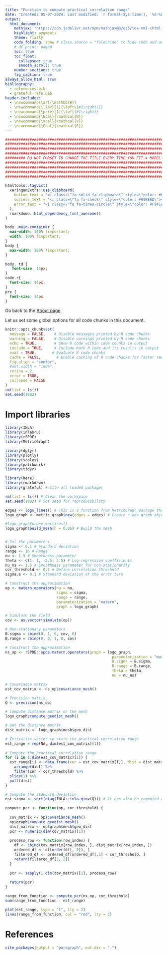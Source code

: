 ```yaml
---
title: "Function to compute practical correlation range"
date: "Created: 05-07-2024. Last modified: `r format(Sys.time(), '%d-%m-%Y.')`"
output:
  html_document:
    mathjax: "https://cdn.jsdelivr.net/npm/mathjax@3/es5/tex-mml-chtml.js"
    highlight: pygments
    theme: flatly
    code_folding: show # class.source = "fold-hide" to hide code and add a button to show it
    # df_print: paged
    toc: true
    toc_float:
      collapsed: true
      smooth_scroll: true
    number_sections: true
    fig_caption: true
always_allow_html: true
bibliography: 
  - references.bib
  - grateful-refs.bib
header-includes:
  - \newcommand{\ar}{\mathbb{R}}
  - \newcommand{\llav}[1]{\left\{#1\right\}}
  - \newcommand{\pare}[1]{\left(#1\right)}
  - \newcommand{\Ncal}{\mathcal{N}}
  - \newcommand{\Vcal}{\mathcal{V}}
  - \newcommand{\Ecal}{\mathcal{E}}
---
```


```r
################################################################################
################################################################################
################################################################################
################################################################################
######### DO NOT FORGET TO CHANGE THE TITLE EVERY TIME YOU FIT A MODEL #########
################################################################################
################################################################################
################################################################################
################################################################################
```

```r
htmltools::tagList(
  xaringanExtra::use_clipboard(
    button_text = "<i class=\"fa-solid fa-clipboard\" style=\"color: #00008B\"></i>",
    success_text = "<i class=\"fa fa-check\" style=\"color: #90BE6D\"></i>",
    error_text = "<i class=\"fa fa-times-circle\" style=\"color: #F94144\"></i>"
  ),
  rmarkdown::html_dependency_font_awesome()
)
```


```css
body .main-container {
  max-width: 100% !important;
  width: 100% !important;
}
body {
  max-width: 100% !important;
}

body, td {
   font-size: 16px;
}
code.r{
  font-size: 14px;
}
pre {
  font-size: 14px
}
```


Go back to the [About page](about.html).

Let us set some global options for all code chunks in this document.


```r
knitr::opts_chunk$set(
  message = FALSE,    # Disable messages printed by R code chunks
  warning = FALSE,    # Disable warnings printed by R code chunks
  echo = TRUE,        # Show R code within code chunks in output
  include = TRUE,     # Include both R code and its results in output
  eval = TRUE,       # Evaluate R code chunks
  cache = FALSE,       # Enable caching of R code chunks for faster rendering
  fig.align = "center",
  #out.width = "100%",
  retina = 2,
  error = TRUE,
  collapse = FALSE
)
rm(list = ls())
set.seed(1982)
```

# Import libraries

```r
library(INLA)
library(inlabru)
library(rSPDE)
library(MetricGraph)

library(dplyr)
library(plotly)
library(scales)
library(patchwork)
library(tidyr)

library(here)
library(rmarkdown)
library(grateful) # Cite all loaded packages

rm(list = ls()) # Clear the workspace
set.seed(1982) # Set seed for reproducibility
```


```r
edges <- logo_lines() # This is a function from MetricGraph package that returns a list of edges
logo_graph <- metric_graph$new(edges = edges) # Create a new graph object

#logo_graph$prune_vertices()
logo_graph$build_mesh(h = 0.05) # Build the mesh


# Set the parameters
sigma <- 0.1 # Standard deviation
range <- 10 # Range
nu <- 1.5 # Smoothness parameter
theta <- c(1, 1, -2.5, 2.5) # Log-regression coefficients
nu_ns <- 1.5 # Smoothness parameter for non-stationarity
cor_threshold <- 0.1 # Define correlation threshold
sigma.e <- 0.1 # Standard deviation of the error term

# Construct the approximation
op <- matern.operators(nu = nu, 
                       sigma = sigma,
                       range = range,  
                       parameterization = "matern",
                       graph = logo_graph)    

# Simulate the field
cov <- as.vector(simulate(op))

# Non-stationary parameters
B.sigma = cbind(0, 1, 0, cov, 0)
B.range = cbind(0, 0, 1, 0, cov)

# Construct the approximation 
ns_op <- rSPDE::spde.matern.operators(graph = logo_graph,
                                                parameterization = "matern",
                                                B.sigma = B.sigma,
                                                B.range = B.range,
                                                theta = theta,
                                                nu = nu_ns)

# Covariance matrix
est_cov_matrix <- ns_op$covariance_mesh()

# Precision matrix
Q <- precision(ns_op)

# Compute distance matrix on the mesh
logo_graph$compute_geodist_mesh()

# Get the distance matrix
dist_matrix <- logo_graph$mesh$geo_dist

# Initialize vector to store the practical correlation range
est_range = rep(NA, dim(est_cov_matrix)[1])
  
# Compute the practical correlation range
for (i in 1:dim(est_cov_matrix)[1]) {
  est_range[i] <- data.frame(cor = est_cov_matrix[i,], dist = dist_matrix[i,]) %>% 
    arrange(dist) %>% 
    filter(cor < cor_threshold) %>%
  slice(1) %>%
  pull(dist)
}

# Compute the standard deviation
est_sigma <- sqrt(diag(INLA::inla.qinv(Q))) # It can also be computed as sqrt(Matrix::diag(est_cov_matrix))
```

```r
compute_pcr <- function(op, cor_threshold) {
  
  cov_matrix <- op$covariance_mesh()
  op$graph$compute_geodist_mesh()
  dist_matrix <- op$graph$mesh$geo_dist
  pcr <- numeric(dim(cov_matrix)[1])
  
  process_row <- function(row_index) {
    df <- cbind(cov_matrix[row_index, ], dist_matrix[row_index, ])
    ordered_df <- df[order(df[, 2]), ]
    filtered_df <- ordered_df[ordered_df[,1] < cor_threshold, ]
    return(filtered_df[1, 2])
  }
  
  pcr <- sapply(1:dim(cov_matrix)[1], process_row)
  
  return(pcr)
}
```

```r
range_from_function <- compute_pcr(ns_op, cor_threshold)
sum(range_from_function - est_range)
```


```r
plot(est_range, type = "l", lty = 2)
lines(range_from_function, col = "red", lty = 3)
```

# References

```r
cite_packages(output = "paragraph", out.dir = ".")
```
